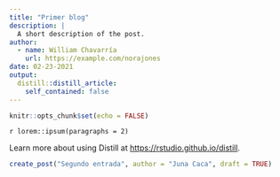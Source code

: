```yaml
---
title: "Primer blog"
description: |
  A short description of the post.
author:
  - name: William Chavarría
    url: https://example.com/norajones
date: 02-23-2021
output:
  distill::distill_article:
    self_contained: false
---
```



```r
knitr::opts_chunk$set(echo = FALSE)
```

`r lorem::ipsum(paragraphs = 2)`

Learn more about using Distill at <https://rstudio.github.io/distill>.


```r
create_post("Segundo entrada", author = "Juna Caca", draft = TRUE)
```

